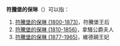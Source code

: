 '''符騰堡的保琳'''（{{lang-de|''Pauline von Württemberg''}}）可以指：
# [[符騰堡的保琳_(1800-1873)|符騰堡的保琳 (1800-1873)]]，符騰堡王后
# [[符騰堡的保琳_(1810-1856)|符騰堡的保琳 (1810-1856)]]，拿騷公爵夫人
# [[符騰堡的保琳_(1877-1965)|符騰堡的保琳 (1877-1965)]]，維德親王妃

{{Disambiguation|F|Cat=六字人名譯名消歧義}}